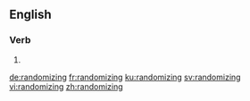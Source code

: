 ==English==

===Verb===
{{head|en|present participle}}

# {{present participle of|randomize|lang=en}}

[[de:randomizing]]
[[fr:randomizing]]
[[ku:randomizing]]
[[sv:randomizing]]
[[vi:randomizing]]
[[zh:randomizing]]